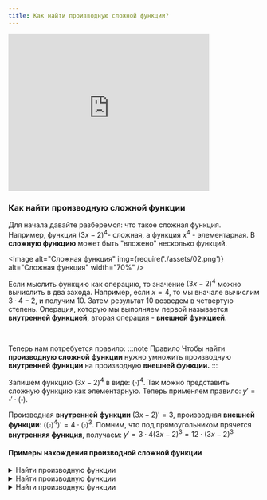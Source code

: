 ```yaml
---
title: Как найти производную сложной функции?
---
```



<iframe
  width="80%"
  height="315"
  src="https://www.youtube.com/embed/IdPn_gpviC4"
  title="YouTube video player"
  frameborder="0"
  allow="accelerometer; autoplay; clipboard-write; encrypted-media; gyroscope; picture-in-picture; web-share"
  allowfullscreen
></iframe>

### Как найти производную сложной функции

Для начала давайте разберемся: что такое сложная функция.
Например, функция $(3x-2)^4$- сложная, а функция $x^4$ - элементарная. В <b>сложную функцию</b> может быть "вложено" несколько функций.

<Image
  alt="Сложная функция"
  img={require('./assets/02.png')}
  alt="Сложная функция"
  width="70%"
/>

<!--truncate-->

Если мыслить функцию как операцию, то значение $(3x-2)^4$ можно вычислить в два захода. Например, если $x=4$, то мы вначале вычислим $3\cdot 4-2$, и получим $10$. Затем результат $10$ возведем в четвертую степень. Операция, которую мы выполняем первой называется **внутренней функцией**, вторая операция - **внешней функцией**.

<br />

Теперь нам потребуется правило:
:::note Правило
Чтобы найти <b>производную сложной функции</b> нужно умножить производную <b>внутренней функции</b> на производную <b>внешней функции.</b>
:::

Запишем функцию $(3x-2)^4$ в виде: $(\square)^4$. Так можно представить сложную функцию как элементарную. Теперь применяем правило: $y'=\square ' \cdot (\square)$.

Производная **внутренней функции** $(3x-2)'=3$, производная **внешней функции**: $\left((\square)^4\right)'=4\cdot (\square)^3$. Помним, что под прямоугольником прячется **внутренняя функция**, получаем: $y'=3\cdot 4(3x-2)^3=12\cdot (3x-2)^3$

#### Примеры нахождения производной сложной функции

<details>
  <summary>
    Найти производную функции <TeX math="\quad y=(2-5x^3)^2" />
  </summary>
  <div>
    <div>
      <b>Производная внутренней функции:</b> <TeX math="(2-5x^3)'=-15x^2" />
      <br />
      <b>Производная внешней функции:</b> <TeX math="(\square^2)'=2\square" />
      <br />
      <b> Применяем правило:</b>{' '}
      <TeX math="y'=-15x^2\cdot 2(2-5x^3)=-30x^2\cdot(2-5x^3)" />
    </div>
  </div>
</details>

<details>
  <summary>
    Найти производную функции <TeX math=" \quad y=\sin(5x)" />
  </summary>
  <div>
    <div>
      <b>Производная внутренней функции:</b> <TeX math="(5x)'=5" />
      <br />
      <b>Производная внешней функции:</b>{' '}
      <TeX math="(\sin(\square))'=\cos(\square)" />
      <br />
      <b>Применяем правило:</b> <TeX math="y'=5\cdot \cos(5x)" />
    </div>
  </div>
</details>

<details>
  <summary>
    Найти производную функции <TeX math=" \quad y=e^{4-3x}" />
  </summary>
  <div>
    <div>
      <b>Производная внутренней функции:</b> <TeX math="(4-3x)'=-3" />
      <br />
      <b>Производная внешней функции:</b>{' '}
      <TeX math="(e^{\square})'=e^{\square}" />
      <br />
      <b>Применяем правило:</b> <TeX math="y'=-3e^{4-3x}" />
    </div>
  </div>
</details>
